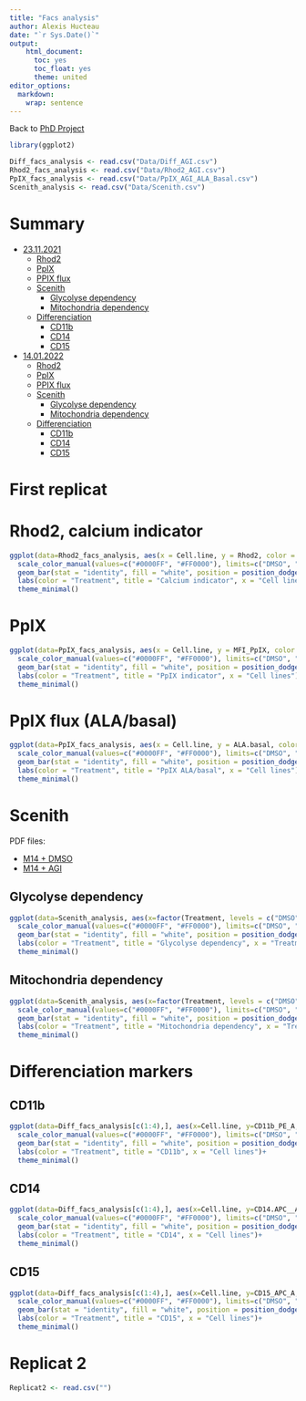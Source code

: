 ```yaml
---
title: "Facs analysis"
author: Alexis Hucteau
date: "`r Sys.Date()`"
output:
    html_document:
      toc: yes
      toc_float: yes
      theme: united
editor_options:
  markdown:
    wrap: sentence
---
```


Back to [PhD Project](https://alexishucteau.github.io/PhD_project/)

```r
library(ggplot2)

Diff_facs_analysis <- read.csv("Data/Diff_AGI.csv")
Rhod2_facs_analysis <- read.csv("Data/Rhod2_AGI.csv")
PpIX_facs_analysis <- read.csv("Data/PpIX_AGI_ALA_Basal.csv")
Scenith_analysis <- read.csv("Data/Scenith.csv")
```

# Summary

* [23.11.2021](#replicat-1)
  * [Rhod2](#rhod2)
  * [PpIX](#ppix)
  * [PPIX flux](#ppix-flux)
  * [Scenith](#scenith)
    * [Glycolyse dependency](#glycolyse)
    * [Mitochondria dependency](#mito)
  * [Differenciation](#diff)
    * [CD11b](#cd11b)
    * [CD14](#cd14)
    * [CD15](#cd15)
* [14.01.2022](#replicat-2)
  * [Rhod2](#rhod2-2)
  * [PpIX](#ppix-2)
  * [PPIX flux](#ppix-flux-2)
  * [Scenith](#scenith-2)
    * [Glycolyse dependency](#glycolyse-2)
    * [Mitochondria dependency](#mito-2)
  * [Differenciation](#diff-2)
    * [CD11b](#cd11b-2)
    * [CD14](#cd14-2)
    * [CD15](#cd15-2)

# First replicat {#replicat-1}

# Rhod2, calcium indicator {#rhod2}

```r
ggplot(data=Rhod2_facs_analysis, aes(x = Cell.line, y = Rhod2, color = factor(Treatment, levels = c("DMSO", "AGI")))) +
  scale_color_manual(values=c("#0000FF", "#FF0000"), limits=c("DMSO", "AGI")) +
  geom_bar(stat = "identity", fill = "white", position = position_dodge()) + 
  labs(color = "Treatment", title = "Calcium indicator", x = "Cell lines")+
  theme_minimal()
```

# PpIX {#ppix}

```r
ggplot(data=PpIX_facs_analysis, aes(x = Cell.line, y = MFI_PpIX, color = factor(Treatment, levels = c("DMSO", "AGI")))) + 
  scale_color_manual(values=c("#0000FF", "#FF0000"), limits=c("DMSO", "AGI")) +
  geom_bar(stat = "identity", fill = "white", position = position_dodge()) + 
  labs(color = "Treatment", title = "PpIX indicator", x = "Cell lines")+
  theme_minimal()
```

# PpIX flux (ALA/basal) {#ppix-flux}

```r
ggplot(data=PpIX_facs_analysis, aes(x = Cell.line, y = ALA.basal, color = factor(Treatment, levels = c("DMSO", "AGI")))) + 
  scale_color_manual(values=c("#0000FF", "#FF0000"), limits=c("DMSO", "AGI")) +
  geom_bar(stat = "identity", fill = "white", position = position_dodge()) + 
  labs(color = "Treatment", title = "PpIX ALA/basal", x = "Cell lines")+
  theme_minimal()
```

# Scenith {#scenith}

PDF files:

* [M14 + DMSO](https://alexishucteau.github.io/PhD_project/Analysis/Wetlab/Data/Scenith_M14R132_DMSO.pdf)
* [M14 + AGI](https://alexishucteau.github.io/PhD_project/Analysis/Wetlab/Data/Scenith_M14R132_AGI.pdf)

## Glycolyse dependency {#glycolyse}

```r
ggplot(data=Scenith_analysis, aes(x=factor(Treatment, levels = c("DMSO", "AGI")), y=Gly_dependency, color=factor(Treatment, levels = c("DMSO", "AGI"))))+
  scale_color_manual(values=c("#0000FF", "#FF0000"), limits=c("DMSO", "AGI")) +
  geom_bar(stat = "identity", fill = "white", position = position_dodge()) + 
  labs(color = "Treatment", title = "Glycolyse dependency", x = "Treatment")+
  theme_minimal()
```

## Mitochondria dependency {#mito}

```r
ggplot(data=Scenith_analysis, aes(x=factor(Treatment, levels = c("DMSO", "AGI")), y=Mito_dependency, color=factor(Treatment, levels = c("DMSO", "AGI"))))+
  scale_color_manual(values=c("#0000FF", "#FF0000"), limits=c("DMSO", "AGI")) +
  geom_bar(stat = "identity", fill = "white", position = position_dodge()) + 
  labs(color = "Treatment", title = "Mitochondria dependency", x = "Treatment")+
  theme_minimal()
```

# Differenciation markers {#diff}

## CD11b {#cd11b}

```r
ggplot(data=Diff_facs_analysis[c(1:4),], aes(x=Cell.line, y=CD11b_PE_A, color=factor(Treatment, levels = c("DMSO", "AGI"))))+
  scale_color_manual(values=c("#0000FF", "#FF0000"), limits=c("DMSO", "AGI")) +
  geom_bar(stat = "identity", fill = "white", position = position_dodge()) + 
  labs(color = "Treatment", title = "CD11b", x = "Cell lines")+
  theme_minimal()
```

## CD14 {#cd14}

```r
ggplot(data=Diff_facs_analysis[c(1:4),], aes(x=Cell.line, y=CD14.APC__A700_A, color=factor(Treatment, levels = c("DMSO", "AGI"))))+
  scale_color_manual(values=c("#0000FF", "#FF0000"), limits=c("DMSO", "AGI")) +
  geom_bar(stat = "identity", fill = "white", position = position_dodge()) + 
  labs(color = "Treatment", title = "CD14", x = "Cell lines")+
  theme_minimal()
```

## CD15 {#cd15}

```r
ggplot(data=Diff_facs_analysis[c(1:4),], aes(x=Cell.line, y=CD15_APC_A, color=factor(Treatment, levels = c("DMSO", "AGI"))))+
  scale_color_manual(values=c("#0000FF", "#FF0000"), limits=c("DMSO", "AGI")) +
  geom_bar(stat = "identity", fill = "white", position = position_dodge()) + 
  labs(color = "Treatment", title = "CD15", x = "Cell lines")+
  theme_minimal()
```



# Replicat 2 {#replicat-2}

```r
Replicat2 <- read.csv("")
```

